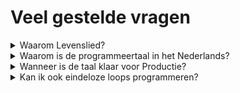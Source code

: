 
# Veel gestelde vragen

<details>

<summary>Waarom Levenslied?</summary>

**Kabisa** heeft altijd al als missie gehad om **Software bouwend Nederland** beter te maken. Met het uitvoeren van **vakmanschap**, **agile practices**, en **kennisdeling**. Toch vonden we dat we een stapje extra moesten zetten. In plaats van een stapje, kozen we echter voor een gigantische sprong voorwaarts.

Hierbij dan ook ons nieuwe **Mission statement**:

<Example>{`Vakmanschap wil ambitie, creativiteit en ruimte
Schreeuw ambitie
'
Een gedrevenheid, zegt onze passie
Onze passie is groot. Onbeschrijvelijk krachtig en mooi.
Bouw het op!
Versterk het!
Onze code bestaat uit logica
Onze klanten zeggen: Software bouwen is echt
Zolang onze code zwakker is dan onze passie
Vakmanschap ontvangt onze klanten met een gedrevenheid
Bouw onze code op!
`}</Example>

En welke bedrijf kan nu zeggen dat werkende code daadwerkelijk in zijn mission statement zit! ❤️

</details>

<details>

<summary>Waarom is de programmeertaal in het Nederlands?</summary>

Nu lijkt het nog raar. Een programmeertaal in heel duidelijk begrijpelijk en leesbaar Nederlands. Het lees lekker, je kan het zingen, maar toch voelt het internationaal beperkend.

**Denk aan de toekomst**. Binnenkort is het Eurovisie Song festival,
waarin Joost Klein natuurlijk flinke bekendheid creert met zijn "Europa-pa". Dit zal de intresse in de Nederlandse taal zo doen toenemen, dat in een zeer korte tijd een veel groter deel van de wereldbevolking gewoon Nederlands kan lezen en schrijven.

</details>

<details>

<summary>Wanneer is de taal klaar voor Productie?</summary>

**Zeer binnenkort™!** Ons uitgebreide team van testers werkt nu al dagelijks met deze taal.
Op de wandelgangen van Kabisa wordt ook flink veel Nederlands gepraat. Al deze interacties zorgen er voor dat u straks een super robuuste programmeertaal in handen gaat krijgen!

</details>

<details>

<summary>Kan ik ook eindeloze loops programmeren?</summary>

**Zeker!** Ons toegewijde ontwikkelteam heeft koste noch moeite gespaard tijdens de ontwikkeling van deze nieuwe revolutionaire taal.
Sterker nog, het hebben van eindeloze loops stond hoog op de lijst van zaken die we wilden ondersteunen!

<Example>{`Mijn lus is ontzettend lang
Zolang mijn lus niet niets is
Zing "een potje met vet"`}</Example>

</details>
